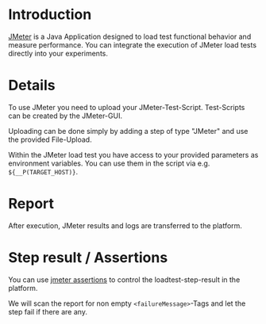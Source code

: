 # Introduction

[JMeter](https://jmeter.apache.org/) is a Java Application designed to load test functional behavior and measure performance. You can integrate the execution of JMeter load tests directly into your experiments.

# Details

To use JMeter you need to upload your JMeter-Test-Script. Test-Scripts can be created by the JMeter-GUI.

Uploading can be done simply by adding a step of type "JMeter" and use the provided File-Upload.

Within the JMeter load test you have access to your provided parameters as environment variables. You can use them in the script via e.g. `${__P(TARGET_HOST)}`.

# Report

After execution, JMeter results and logs are transferred to the platform.

# Step result / Assertions

You can use [jmeter assertions](https://jmeter.apache.org/usermanual/component_reference.html#assertions) to control the loadtest-step-result in the platform.

We will scan the report for non empty `<failureMessage>`-Tags and let the step fail if there are any.
